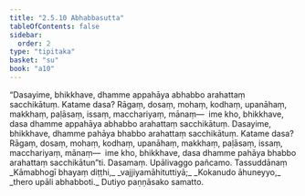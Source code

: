 ```yaml
---
title: "2.5.10 Abhabbasutta"
tableOfContents: false
sidebar:
  order: 2
type: "tipitaka"
basket: "su"
book: "a10"
---
```



<DynamicBreadcrumb />

<Division number="100" book="a10">

<Paragraph number="918" book="a10">
“Dasayime, bhikkhave, dhamme appahāya abhabbo arahattaṃ sacchikātuṃ. Katame dasa? Rāgaṃ, dosaṃ, mohaṃ, kodhaṃ, upanāhaṃ, makkhaṃ, paḷāsaṃ, issaṃ, macchariyaṃ, mānaṃ—  ime kho, bhikkhave, dasa dhamme appahāya abhabbo arahattaṃ sacchikātuṃ.
</Paragraph>

<Paragraph number="919" book="a10">
Dasayime, bhikkhave, dhamme pahāya bhabbo arahattaṃ sacchikātuṃ. Katame dasa? Rāgaṃ, dosaṃ, mohaṃ, kodhaṃ, upanāhaṃ, makkhaṃ, paḷāsaṃ, issaṃ, macchariyaṃ, mānaṃ—  ime kho, bhikkhave, dasa dhamme pahāya bhabbo arahattaṃ sacchikātun”ti.

</Paragraph>
</Division>

<Paragraph number="920" type="center" book="a10">
Dasamaṃ.



</Paragraph>

<Paragraph number="921" type="center" book="a10">
Upālivaggo pañcamo.



</Paragraph>

<Paragraph number="922" type="center" book="a10">
Tassuddānaṃ


</Paragraph>

<Paragraph number="923" type="verses" book="a10">
_Kāmabhogī bhayaṃ diṭṭhi,_  
_vajjiyamāhituttiyā;_  
_Kokanudo āhuneyyo,_  
_thero upāli abhabboti._  


</Paragraph>

<Paragraph number="924" type="center" book="a10">
Dutiyo paṇṇāsako samatto.
</Paragraph>